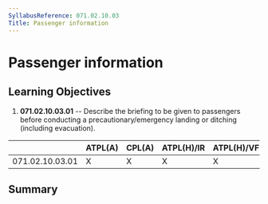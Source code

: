 ```yaml
---
SyllabusReference: 071.02.10.03
Title: Passenger information
---
```


# Passenger information

## Learning Objectives

1.  **071.02.10.03.01** -- Describe the briefing to be given to passengers
    before conducting a precautionary/emergency landing or ditching (including
    evacuation).

|                 | ATPL(A) | CPL(A) | ATPL(H)/IR | ATPL(H)/VFR | CPL(H) | IR  | CBIR(A) |
| --------------- | ------- | ------ | ---------- | ----------- | ------ | --- | ------- |
| 071.02.10.03.01 | X       | X      | X          | X           | X      |     |         |

## Summary
